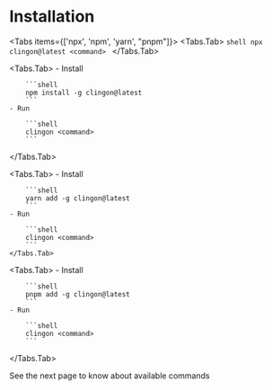 
# Installation

<Tabs items={['npx', 'npm', 'yarn', "pnpm"]}>
  <Tabs.Tab>
    ```shell
    npx clingon@latest <command>
    ```
  </Tabs.Tab>
  
  <Tabs.Tab>
    - Install

        ```shell
        npm install -g clingon@latest
        ```
    - Run

        ```shell
        clingon <command>
        ```

  </Tabs.Tab>
  
  <Tabs.Tab>
    - Install
    
        ```shell
        yarn add -g clingon@latest
        ```
    - Run
    
        ```shell
        clingon <command>
        ```
    </Tabs.Tab>

  <Tabs.Tab>
    - Install
    
        ```shell
        pnpm add -g clingon@latest
        ```
    - Run
    
        ```shell
        clingon <command>
        ```
  </Tabs.Tab>
</Tabs>

See the next page to know about available commands
